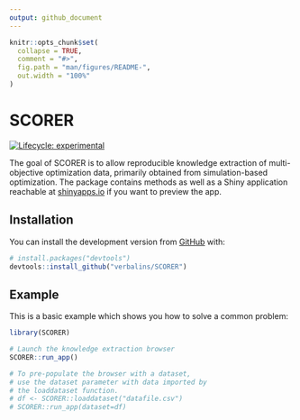 ```yaml
---
output: github_document
---
```


<!-- README.md is generated from README.Rmd. Please edit that file -->

```r
knitr::opts_chunk$set(
  collapse = TRUE,
  comment = "#>",
  fig.path = "man/figures/README-",
  out.width = "100%"
)
```

# SCORER

<!-- badges: start -->
[![Lifecycle: experimental](https://img.shields.io/badge/lifecycle-experimental-orange.svg)](https://lifecycle.r-lib.org/articles/stages.html#experimental)
<!-- badges: end -->

The goal of SCORER is to allow reproducible knowledge extraction of multi-objective optimization data, primarily obtained from simulation-based optimization. The package contains methods as well as a Shiny application reachable at [shinyapps.io](https://verbalins.shinyapps.io/SCORER/) if you want to preview the app. 

## Installation

You can install the development version from [GitHub](https://github.com/) with:

``` r
# install.packages("devtools")
devtools::install_github("verbalins/SCORER")
```
## Example

This is a basic example which shows you how to solve a common problem:

``` r
library(SCORER)

# Launch the knowledge extraction browser
SCORER::run_app()

# To pre-populate the browser with a dataset, 
# use the dataset parameter with data imported by
# the loaddataset function.
# df <- SCORER::loaddataset("datafile.csv")
# SCORER::run_app(dataset=df)
```
